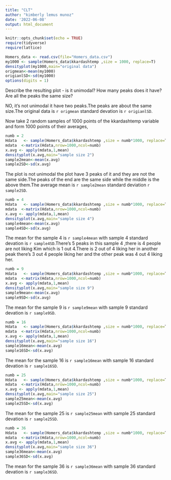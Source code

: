 ```yaml
---
title: "CLT"
author: "kimberly lemus munoz"
date: '2022-06-08'
output: html_document
---
```



```r
knitr::opts_chunk$set(echo = TRUE)
require(tidyverse)
require(lattice)
```

```r
Homers_data <- read.csv(file="Homers_data.csv")
my1000 <- sample(Homers_data$kkardashtemp ,size = 1000, replace=T)
densityplot(my1000,main="original data")
origmean<-mean(my1000)
origianlSD<-sd(my1000)
options(digits = 1)
```

Describe the resulting plot -  is it unimodal?  How many peaks does it have?  Are all the peaks the same size? 

NO, it's not unimodal it have two peaks.The peaks are about the same size.The original data is `r origmean` standard devation is `r origianlSD`.




Now take 2 random samples of 1000 points of the kkardashtemp variable and form 1000 points of their averages,

```r
numb = 2
Hdata   <- sample(Homers_data$kkardashtemp ,size = numb*1000, replace=T)
mdata  <-matrix(Hdata,nrow=1000,ncol=numb)
x.avg <- apply(mdata,1,mean)
densityplot(x.avg,main="sample size 2")
sample2mean<-mean(x.avg)
sample2SD<-sd(x.avg)
```


The plot is not unimodal the plot have  3 peaks of it and they are not the same side.The peaks of the end are the same side while the middle is the above them.The average mean is `r sample2mean` standard deviation `r sample2SD `.



```r
numb = 4
Hdata   <- sample(Homers_data$kkardashtemp ,size = numb*1000, replace=T)
mdata  <-matrix(Hdata,nrow=1000,ncol=numb)
x.avg <- apply(mdata,1,mean)
densityplot(x.avg,main="sample size 4")
sample4mean<-mean(x.avg)
sample4SD<-sd(x.avg)
```

The mean for the sample 4 is `r sample4mean`  with sample 4 standard devation is `r sample4SD`.There's 5 peaks in this sample 4 ,there is 4 people are not liking Kim which is 1 out 4.There is 2 out of 4 liking her in another peak there's 3 out 4 people liking her and the other peak was 4 out 4 liking her.

```r
numb = 9
Hdata   <- sample(Homers_data$kkardashtemp ,size = numb*1000, replace=T)
mdata  <-matrix(Hdata,nrow=1000,ncol=numb)
x.avg <- apply(mdata,1,mean)
densityplot(x.avg,main="sample size 9")
sample9mean<-mean(x.avg)
sample9SD<-sd(x.avg)
```
The mean for the sample 9 is `r sample9mean`  with sample 9 standard devation is `r sample9SD`.

```r
numb = 16
Hdata   <- sample(Homers_data$kkardashtemp ,size = numb*1000, replace=T)
mdata  <-matrix(Hdata,nrow=1000,ncol=numb)
x.avg <- apply(mdata,1,mean)
densityplot(x.avg,main="sample size 16")
sample16mean<-mean(x.avg)
sample16SD<-sd(x.avg)
```

The mean for the sample 16 is `r sample16mean`  with sample 16 standard devation is `r sample16SD`.

```r
numb = 25
Hdata   <- sample(Homers_data$kkardashtemp ,size = numb*1000, replace=T)
mdata  <-matrix(Hdata,nrow=1000,ncol=numb)
x.avg <- apply(mdata,1,mean)
densityplot(x.avg,main="sample size 25")
sample25mean<-mean(x.avg)
sample25SD<-sd(x.avg)
```
The mean for the sample 25 is `r sample25mean`  with sample 25 standard devation is `r sample25SD`.


```r
numb = 36
Hdata   <- sample(Homers_data$kkardashtemp ,size = numb*1000, replace=T)
mdata  <-matrix(Hdata,nrow=1000,ncol=numb)
x.avg <- apply(mdata,1,mean)
densityplot(x.avg,main="sample size 36")
sample36mean<-mean(x.avg)
sample36SD<-sd(x.avg)
```

The mean for the sample 36 is `r sample36mean`  with sample 36 standard devation is `r sample36SD`.




